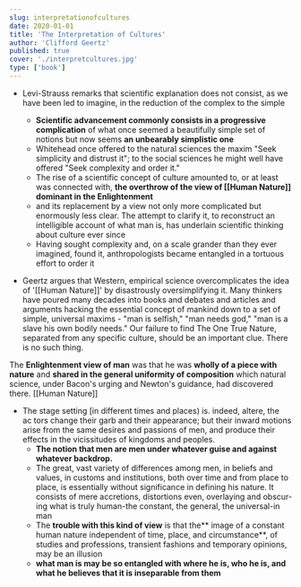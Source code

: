 ```yaml
---
slug: interpretationofcultures
date: 2020-01-01
title: 'The Interpretation of Cultures'
author: 'Clifford Geertz'
published: true
cover: './interpretcultures.jpg'
type: ['book']
---
```


- Levi-Strauss remarks that scientific explanation does not consist, as we have been led to imag­ine, in the reduction of the complex to the simple
    - **Scientific advancement commonly consists in a progressive complication** of what once seemed a beautifully simple set of notions but now seems **an unbearably simplistic one**
    - Whitehead once offered to the natural sciences the maxim "Seek simplicity and distrust it"; to the social sciences he might well have offered "Seek complexity and order it."
    - The rise of a scientific concept of culture amounted to, or at least was connected with, **the overthrow of the view of [[Human Nature]] dominant in the Enlightenment**
    - and its replacement by a view not only more complicated but enormously less clear. The attempt to clarify it, to reconstruct an intelligible account of what man is, has underlain scientific thinking about culture ever since
    - Having sought complexity and, on a scale grander than they ever imag­ined, found it, anthropologists became entangled in a tortuous effort to order it

 - Geertz argues that Western, empirical science overcomplicates the idea of '[[Human Nature]]' by disastrously oversimplifying it. Many thinkers have poured many decades into books and debates and articles and arguments hacking the essential concept of mankind down to a set of simple, universal maxims - "man is selfish," "man needs god," "man is a slave his own bodily needs." Our failure to find The One True Nature, separated from any specific culture, should be an important clue. There is no such thing.  

The **Enlightenment view of man** was that he was **wholly of a piece with nature** and **shared in the general uniformity of composition** which natural science, under Bacon's urging and Newton's guidance, had discovered there. [[Human Nature]]

- The stage setting [in different times and places) is. indeed, altere, the ac­ tors change their garb and their appearance; but their inward motions arise from the same desires and passions of men, and produce their effects in the vicissitudes of kingdoms and peoples.
    - **The notion that men are men under whatever guise and against whatever backdrop.**
    - The great, vast variety of differences among men, in be­liefs and values, in customs and institutions, both over time and from place to place, is essentially without significance in defining his nature. It consists of mere accretions, distortions even, overlaying and obscur­ing what is truly human-the constant, the general, the universal-in man
    - The **trouble with this kind of view** is that the** image of a constant human nature inde­pendent of time, place, and circumstance**, of studies and professions, transient fashions and temporary opinions, may be an illusion
    - **what man is may be so entangled with where he is, who he is, and what he believes that it is inseparable from them**